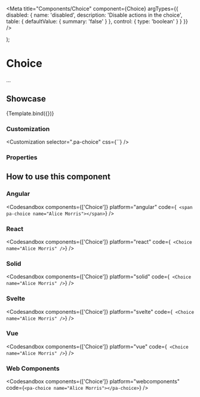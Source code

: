 
<Meta
  title="Components/Choice"
  component={Choice}
  argTypes={{
    disabled: {
      name: 'disabled',
      description: 'Disable actions in the choice',
      table: {
        defaultValue: { summary: 'false' }
      },
      control: {
        type: 'boolean'
      }
    }
  }}
/>

  <div class="min-20">
    <Choice {...args} />
  </div>
);

# Choice

...

## Showcase

<Canvas>
  <Story
    name="Default"
    args={{
      disabled: false,
      unchoice: '',
      url: ''
    }}
  >
    {Template.bind({})}
  </Story>
</Canvas>

### Customization

<Customization selector=".pa-choice" css={``} />

### Properties

<ArgsTable story="Default" of={Choice} />

## How to use this component

### Angular

<Codesandbox
  components={['Choice']}
  platform="angular"
  code={`
    <span pa-choice name="Alice Morris"></span>`}
/>

### React

<Codesandbox
  components={['Choice']}
  platform="react"
  code={`
  <Choice name="Alice Morris" />`}
/>

### Solid

<Codesandbox
  components={['Choice']}
  platform="solid"
  code={`
  <Choice name="Alice Morris" />`}
/>

### Svelte

<Codesandbox
  components={['Choice']}
  platform="svelte"
  code={`
  <Choice name="Alice Morris" />`}
/>

### Vue

<Codesandbox
  components={['Choice']}
  platform="vue"
  code={`
  <Choice name="Alice Morris" />`}
/>

### Web Components

<Codesandbox components={['Choice']} platform="webcomponents" code={`<pa-choice name="Alice Morris"></pa-choice>`} />
